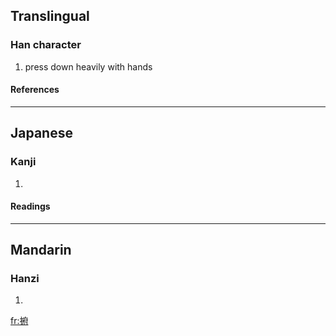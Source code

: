 ==Translingual==
===Han character===
{{Han char|rn=64|rad=手|as=08|sn=11|four=|canj=手戈人戈 (QIOI)}}
# press down heavily with hands
====References====
{{Han ref|kx=0435.060|dkj=12198|dj=0784.230|hdz=31904.010|uh=636C|ud=25452}}
----
==Japanese==
===Kanji===
{{ja-kanji|grade=|rs=手08}}
# {{defn|Japanese}} 
====Readings====
{{ja-readings|on=[[ふ]] (fu), [[ほう]] (hō)|kun=[[なでる]] (naderu)}}
----
==Mandarin==
===Hanzi===
{{cmn-hanzi|pin=[[fǔ]] ([[fu3]])|wg=fu<sup>3</sup>}}
# {{defn|Mandarin}}

[[fr:捬]]